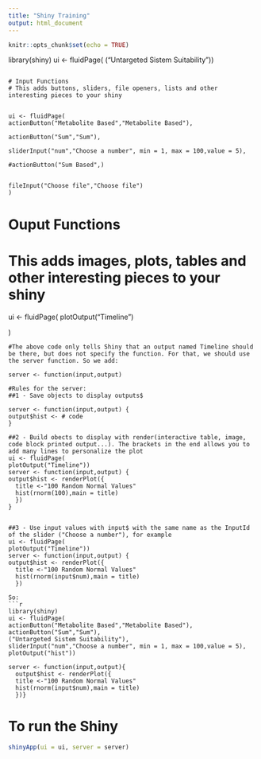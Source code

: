 ---
title: "Shiny Training"
output: html_document
---

```{r setup, include=FALSE}
knitr::opts_chunk$set(echo = TRUE)
```



library(shiny)
ui <- fluidPage(
("Untargeted Sistem Suitability"))
```

# Input Functions
# This adds buttons, sliders, file openers, lists and other interesting pieces to your shiny


ui <- fluidPage(
actionButton("Metabolite Based","Metabolite Based"),

actionButton("Sum","Sum"), 

sliderInput("num","Choose a number", min = 1, max = 100,value = 5),

#actionButton("Sum Based",)


fileInput("Choose file","Choose file")
)
```

# Ouput Functions
# This adds images, plots, tables and other interesting pieces to your shiny


ui <- fluidPage(
plotOutput("Timeline")

)
```
#The above code only tells Shiny that an output named Timeline should be there, but does not specify the function. For that, we should use the server function. So we add:

server <- function(input,output)

#Rules for the server:
##1 - Save objects to display outputs$

server <- function(input,output) {
output$hist <- # code
}

##2 - Build obects to display with render(interactive table, image, code block printed output...). The brackets in the end allows you to add many lines to personalize the plot
ui <- fluidPage(
plotOutput("Timeline"))
server <- function(input,output) {
output$hist <- renderPlot({
  title <-"100 Random Normal Values"
  hist(rnorm(100),main = title)
  })
}


##3 - Use input values with input$ with the same name as the InputId of the slider ("Choose a number"), for example
ui <- fluidPage(
plotOutput("Timeline"))
server <- function(input,output) {
output$hist <- renderPlot({
  title <-"100 Random Normal Values"
  hist(rnorm(input$num),main = title)
  })

So:
```{r}
library(shiny)
ui <- fluidPage(
actionButton("Metabolite Based","Metabolite Based"),
actionButton("Sum","Sum"), 
("Untargeted Sistem Suitability"),
sliderInput("num","Choose a number", min = 1, max = 100,value = 5),  
plotOutput("hist"))

server <- function(input,output){
  output$hist <- renderPlot({
  title <-"100 Random Normal Values"
  hist(rnorm(input$num),main = title)
  })}
```

# To run the Shiny
```{r}
shinyApp(ui = ui, server = server)
```

